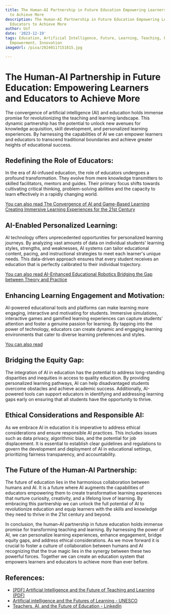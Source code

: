 ```yaml
---
title: The Human-AI Partnership in Future Education Empowering Learners and Educators
  to Achieve More
description: The Human-AI Partnership in Future Education Empowering Learners and
  Educators to Achieve More
author: Usf
date: '2023-12-19'
tags: Education, Artificial Intelligence, Future, Learning, Teaching, Partnership,
  Empowerment, Innovation
imageUrl: /pixa/20240117151815.jpg

---
```

# The Human-AI Partnership in Future Education: Empowering Learners  and Educators to Achieve More

The convergence  of artificial intelligence (AI) and education holds immense promise for revolutionizing the teaching and learning landscape. This  dynamic partnership has the potential to unlock new avenues for knowledge  acquisition, skill development, and personalized learning  experiences. By harnessing the  capabilities of AI we can empower learners  and educators to transcend traditional boundaries and achieve greater heights of  educational success.

## Redefining  the Role  of Educators:

In the  era of AI-infused education, the role of educators undergoes a profound transformation. They evolve  from mere knowledge transmitters to skilled facilitators, mentors and guides. Their primary focus shifts towards cultivating critical thinking, problem-solving abilities and the capacity to learn  effectively in a rapidly changing world.

[You can also read The Convergence of AI and Game-Based Learning Creating Immersive Learning Experiences for the 21st Century](The%20Convergence%20of%20AI%20and%20Game-Based%20Learning%20Creating%20Immersive%20Learning%20Experiences%20for%20the%2021st%20Century)


## AI-Enabled Personalized Learning:

AI technology offers unprecedented opportunities for personalized  learning journeys. By analyzing vast amounts of data  on individual students' learning styles, strengths, and weaknesses, AI systems can tailor educational  content,  pacing, and instructional strategies to meet each learner's unique needs. This  data-driven approach ensures that every  student receives an education that is perfectly calibrated  to their individual trajectory.

[You can  also read AI-Enhanced Educational Robotics Bridging the Gap between Theory and Practice](AI-Enhanced%20Educational%20Robotics%20Bridging%20the%20Gap%20between%20Theory%20and%20Practice)


##  Enhancing Learning Engagement and Motivation:

AI-powered educational tools and platforms can make learning more engaging, interactive and motivating for  students. Immersive simulations, interactive games and gamified learning experiences can capture students' attention and foster a genuine passion for learning. By tapping into the power of technology, educators can create dynamic and engaging learning environments that cater to diverse learning preferences and styles.

[You can also read ]()


## Bridging  the Equity Gap:

The integration of AI in  education has  the  potential to address long-standing  disparities and inequities in access to quality  education.  By providing personalized learning pathways, AI can help disadvantaged students overcome obstacles and achieve academic success.  Additionally, AI-powered tools  can support educators in identifying and addressing learning gaps early on ensuring that all students  have the opportunity to  thrive.

## Ethical Considerations and Responsible AI:

As we embrace AI in education it is imperative to address ethical  considerations and ensure responsible AI  practices. This includes issues such as data privacy, algorithmic bias, and the potential for job displacement. It  is essential to establish clear guidelines and regulations to govern the development and deployment of AI in educational settings,  prioritizing fairness transparency, and accountability.

## The Future of the Human-AI Partnership:

The  future of education lies in the harmonious collaboration between humans and  AI.  It is a future where AI  augments the  capabilities  of educators empowering them to create transformative learning experiences that nurture curiosity, creativity, and a lifelong love of learning. By embracing this partnership we can unlock the full potential of AI to revolutionize  education and equip learners with the skills and knowledge they need to thrive in the 21st century and beyond.

In conclusion, the human-AI partnership in future education holds  immense promise for  transforming teaching  and  learning. By harnessing the power of AI, we can personalize learning experiences, enhance engagement, bridge equity gaps, and address ethical considerations. As we move forward it  is crucial to  foster a culture  of collaboration between  humans  and AI recognizing that  the true magic lies in the synergy between these two powerful forces. Together we can create an education system  that empowers learners and educators to achieve more than ever before.

## References:
- [[PDF] Artificial Intelligence and the Future of Teaching and Learning (PDF)](https://www2.ed.gov/documents/ai-report/ai-report.pdf)
- [Artificial intelligence and the Futures of Learning - UNESCO](https://www.unesco.org/en/digital-education/ai-future-learning)
- [Teachers, AI, and the Future of Education - LinkedIn](https://www.linkedin.com/pulse/teachers-ai-future-education-carlo-convertini)
